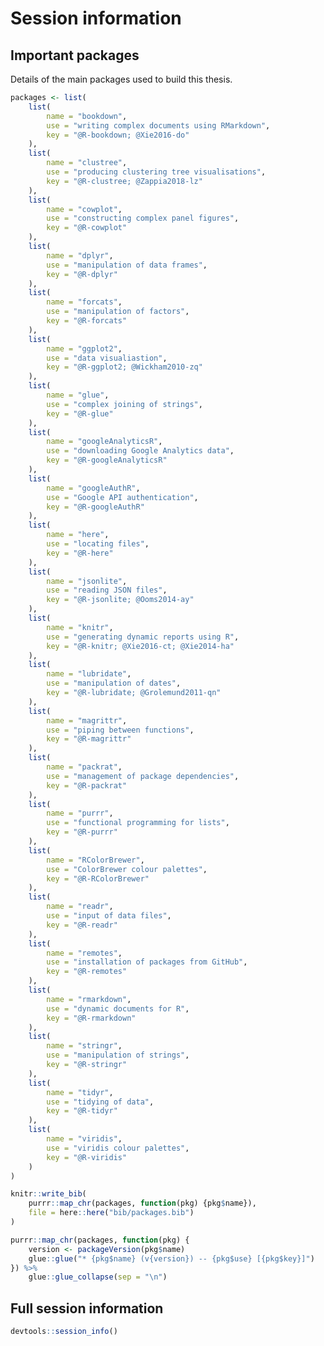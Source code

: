 # Session information

\clearpage

## Important packages

Details of the main packages used to build this thesis.

```r
packages <- list(
    list(
        name = "bookdown",
        use = "writing complex documents using RMarkdown",
        key = "@R-bookdown; @Xie2016-do"
    ),
    list(
        name = "clustree",
        use = "producing clustering tree visualisations",
        key = "@R-clustree; @Zappia2018-lz"
    ),
    list(
        name = "cowplot",
        use = "constructing complex panel figures",
        key = "@R-cowplot"
    ),
    list(
        name = "dplyr",
        use = "manipulation of data frames",
        key = "@R-dplyr"
    ),
    list(
        name = "forcats",
        use = "manipulation of factors",
        key = "@R-forcats"
    ),
    list(
        name = "ggplot2",
        use = "data visualiastion",
        key = "@R-ggplot2; @Wickham2010-zq"
    ),
    list(
        name = "glue",
        use = "complex joining of strings",
        key = "@R-glue"
    ),
    list(
        name = "googleAnalyticsR",
        use = "downloading Google Analytics data",
        key = "@R-googleAnalyticsR"
    ),
    list(
        name = "googleAuthR",
        use = "Google API authentication",
        key = "@R-googleAuthR"
    ),
    list(
        name = "here",
        use = "locating files",
        key = "@R-here"
    ),
    list(
        name = "jsonlite",
        use = "reading JSON files",
        key = "@R-jsonlite; @Ooms2014-ay"
    ),
    list(
        name = "knitr",
        use = "generating dynamic reports using R",
        key = "@R-knitr; @Xie2016-ct; @Xie2014-ha"
    ),
    list(
        name = "lubridate",
        use = "manipulation of dates",
        key = "@R-lubridate; @Grolemund2011-qn"
    ),
    list(
        name = "magrittr",
        use = "piping between functions",
        key = "@R-magrittr"
    ),
    list(
        name = "packrat",
        use = "management of package dependencies",
        key = "@R-packrat"
    ),
    list(
        name = "purrr",
        use = "functional programming for lists",
        key = "@R-purrr"
    ),
    list(
        name = "RColorBrewer",
        use = "ColorBrewer colour palettes",
        key = "@R-RColorBrewer"
    ),
    list(
        name = "readr",
        use = "input of data files",
        key = "@R-readr"
    ),
    list(
        name = "remotes",
        use = "installation of packages from GitHub",
        key = "@R-remotes"
    ),
    list(
        name = "rmarkdown",
        use = "dynamic documents for R",
        key = "@R-rmarkdown"
    ),
    list(
        name = "stringr",
        use = "manipulation of strings",
        key = "@R-stringr"
    ),
    list(
        name = "tidyr",
        use = "tidying of data",
        key = "@R-tidyr"
    ),
    list(
        name = "viridis",
        use = "viridis colour palettes",
        key = "@R-viridis"
    )
)

knitr::write_bib(
    purrr::map_chr(packages, function(pkg) {pkg$name}),
    file = here::here("bib/packages.bib")
)

purrr::map_chr(packages, function(pkg) {
    version <- packageVersion(pkg$name)
    glue::glue("* {pkg$name} (v{version}) -- {pkg$use} [{pkg$key}]")
}) %>%
    glue::glue_collapse(sep = "\n")
```

## Full session information

```r
devtools::session_info()
```
